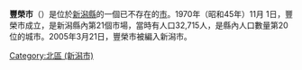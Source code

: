 {{unreferenced|time=2009-11-28}}
{{日本都市 (廢除)
| 自治體名 = 豐榮市
| 日文原名 = 豊栄市
| 平假名 = とよさかし
| 羅馬字拼音 = Toyosaka-shi
| 地圖 = 
| 廢除時間 = 2005年3月21日
| 廢除理由 = 編入合併
| 廢除時處置 = '''豐榮市'''及其他11市町村 → [[新潟市|新潟市]]
| 現在市 = [[新潟市|新潟市]]
| 都道府縣 =新潟縣
| 支廳 = 
| 編號 = 15221-8
| 自治體 = [[新潟市|新潟市]]、[[北蒲原郡|北蒲原郡]][[聖籠町|聖籠町]]<br />[[新發田市|新發田市]]、[[阿賀野市|阿賀野市]]<br />[[中蒲原郡|中蒲原郡]][[横越町|横越町]]
| 面積 = 76.85
| 邊界未定 = 
| 人口 = 50,286
| 人口密度 = 
| 統計時間 = 2004年4月1日 
| 經度 = 
| 緯度 = 
| 樹 = 櫸
| 花 = 鬼蓮
| 鳥 = 豆雁
| 其他象徵物 = 
| 其他象徵 =
| 郵遞區號 = 950-3393
| 所在地 =豐榮市葛塚3197
| 電話號碼 = 025-387-3401
| 外部連結 = 
| 註記 = 
|}}
'''豐榮市'''（{{jpn|j=豊栄市|kyu=豐榮市|hg=とよさかし|rm=Toyosaka shi|f=y}}）是位於[[新潟縣|新潟縣]]的一個已不存在的[[市|市]]。1970年（昭和45年）11月 1日，豐榮市成立，是新潟縣內第21個市場，當時有人口32,715人，是縣內人口數量第20位的城市。2005年3月21日，豐榮市被編入新潟市。

{{新潟縣}}
{{Authority control}}
[[Category:北區_(新潟市)|Category:北區 (新潟市)]]